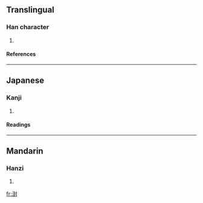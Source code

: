 ==Translingual==
===Han character===
{{Han char|rn=85|rad=水|as=09|sn=12|four=|canj=水土土戈 (EGGI)}}
# {{defn|Han|sort=水09}}
====References====
{{Han ref|kx=0637.050|dkj=17837|dj=1044.060|hdz=31666.120|uh=6E57|ud=28247}}

----
==Japanese==
===Kanji===
{{ja-kanji|grade=|rs=水09}}
# {{defn|Japanese}} 
====Readings====
{{ja-readings|on=[[ほう]] (hō), [[ふ]] (fu)|kun=[[ふかいどろ]] (fukaidoro)}}

----
==Mandarin==
===Hanzi===
{{cmn-hanzi|pin=[[fèng]] (feng4)|wg=feng<sup>4</sup>}}
# {{defn|Mandarin}}

[[fr:湗]]